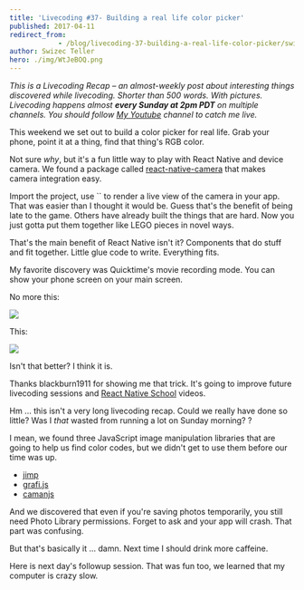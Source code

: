 ```yaml
---
title: 'Livecoding #37- Building a real life color picker'
published: 2017-04-11
redirect_from: 
            - /blog/livecoding-37-building-a-real-life-color-picker/swizec/7547
author: Swizec Teller
hero: ./img/WtJeBOQ.png
---
```

_This is a Livecoding Recap – an almost-weekly post about interesting things discovered while livecoding. Shorter than 500 words. With pictures. Livecoding happens almost **every Sunday at 2pm PDT** on multiple channels. You should follow [My Youtube](https://www.youtube.com/channel/UCoyHgaeLLI7Knp7LDHOwZMw) channel to catch me live._





This weekend we set out to build a color picker for real life. Grab your phone, point it at a thing, find that thing's RGB color.



Not sure _why_, but it's a fun little way to play with React Native and device camera. We found a package called [react-native-camera](https://github.com/lwansbrough/react-native-camera) that makes camera integration easy.



Import the project, use `` to render a live view of the camera in your app. That was easier than I thought it would be. Guess that's the benefit of being late to the game. Others have already built the things that are hard. Now you just gotta put them together like LEGO pieces in novel ways.



That's the main benefit of React Native isn't it? Components that do stuff and fit together. Little glue code to write. Everything fits.



My favorite discovery was Quicktime's movie recording mode. You can show your phone screen on your main screen.



No more this:



![](./img/WtJeBOQ.png)



This:



![](./img/jayjVA6.png)



Isn't that better? I think it is.



Thanks blackburn1911 for showing me that trick. It's going to improve future livecoding sessions and [React Native School](http://reactnative.school) videos.



Hm ... this isn't a very long livecoding recap. Could we really have done so little? Was I _that_ wasted from running a lot on Sunday morning? ?



I mean, we found three JavaScript image manipulation libraries that are going to help us find color codes, but we didn't get to use them before our time was up.



- [jimp](https://github.com/oliver-moran/jimp)
- [grafi.js](http://grafijs.org/)
- [camanjs](http://camanjs.com/)



And we discovered that even if you're saving photos temporarily, you still need Photo Library permissions. Forget to ask and your app will crash. That part was confusing.



But that's basically it ... damn. Next time I should drink more caffeine.



Here is next day's followup session. That was fun too, we learned that my computer is crazy slow.